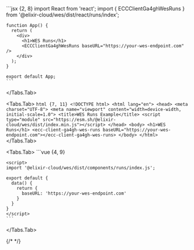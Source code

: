 
<Hero />

<CrossPlatform />

<div className='flex flex-row items-start justify-center w-full gap-10'>

<div className='flex flex-col w-[40%] h-[32rem]'>
<Tabs items={['React', 'HTML', 'Vue']}>
  <Tabs.Tab>
    ```jsx {2, 8}
    import React from 'react';
    import { ECCClientGa4ghWesRuns } from '@elixir-cloud/wes/dist/react/runs/index';

    function App() {
      return (
        <div>
          <h1>WES Runs</h1>
          <ECCClientGa4ghWesRuns baseURL="https://your-wes-endpoint.com" />
        </div>
      );
    }

    export default App;
    ```

  </Tabs.Tab>

  <Tabs.Tab>
    ```html {7, 11}
    <!DOCTYPE html>
    <html lang="en">
    <head>
      <meta charset="UTF-8">
      <meta name="viewport" content="width=device-width, initial-scale=1.0">
      <title>WES Runs Example</title>
      <script type="module" src="https://esm.sh/@elixir-cloud/wes/dist/index.min.js"></script>
    </head>
    <body>
      <h1>WES Runs</h1>
      <ecc-client-ga4gh-wes-runs baseURL="https://your-wes-endpoint.com"></ecc-client-ga4gh-wes-runs>
    </body>
    </html>
    ```
  </Tabs.Tab>

  <Tabs.Tab>
    ```vue {4, 9}
    <template>
      <div>
        <h1>WES Runs</h1>
        <ecc-client-ga4gh-wes-runs :baseURL="baseURL" ></ecc-client-ga4gh-wes-runs>
      </div>
    </template>

    <script>
    import '@elixir-cloud/wes/dist/components/runs/index.js';
    
    export default {
      data() {
        return {
          baseURL: 'https://your-wes-endpoint.com'
        }
      }
    }
    </script>
    ```

  </Tabs.Tab>
</Tabs>
</div>

<div className='w-[40%] mt-5'>
{/* <Runs /> */}
</div>

</div>

<Customizable />